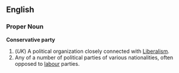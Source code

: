 ==English==

===Proper Noun===
'''Conservative party'''

# (''UK'') A political organization closely connected with [[Liberalism]].
# Any of a number of political parties of various nationalities, often opposed to [[labour]] parties.
